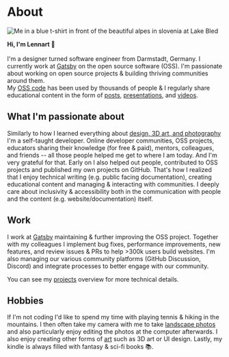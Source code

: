 
<SEO
  title="About"
  description="A little bit about me and what I'm passionate about, what I do at work, and what else I do in my free time. Maybe you're also into photography or hiking?"
  noIndex
/>


# About

<div className="img-left-wrap-text">

![Me in a blue t-shirt in front of the beautiful alpes in slovenia at Lake Bled](./lennart-profile-pic.jpg)

**Hi, I'm Lennart 👋**<br /><br />
I'm a designer turned software engineer from Darmstadt, Germany. I currently work at [Gatsby](https://www.gatsbyjs.com) on the open source software (OSS).
I'm passionate about working on open source projects & building thriving communities around them.<br />
My [OSS code](https://github.com/LekoArts) has been used by thousands of people & I regularly share educational content in the form of [posts](/writing), [presentations](/appearances), and [videos](/appearances).

</div>

## What I'm passionate about

Similarly to how I learned everything about [design, 3D art, and photography](/art) I'm a self-taught developer. Online developer communities, OSS projects, educators sharing their knowledge (for free & paid), mentors, colleagues, and friends -- all those people helped me get to where I am today. And I'm very grateful for that. Early on I also helped out people, contributed to OSS projects and published my own projects on GitHub. That's how I realized that I enjoy technical writing (e.g. public facing documentation), creating educational content and managing & interacting with communities. I deeply care about inclusivity & accessibility both in the communication with people and the content (e.g. website/documentation) itself.

## Work

I work at [Gatsby](https://www.gatsbyjs.com) maintaining & further improving the OSS project. Together with my colleagues I implement bug fixes, performance improvements, new features, and review issues & PRs to help >300k users build websites. I'm also managing our various community platforms (GitHub Discussion, Discord) and integrate processes to better engage with our community.

You can see my [projects](/projects) overview for more technical details.

## Hobbies

If I'm not coding I'd like to spend my time with playing tennis & hiking in the mountains. I then often take my camera with me to take [landscape photos](/art/photography) and also particularly enjoy editing the photos at the computer afterwards. I also enjoy creating other forms of [art](/art) such as 3D art or UI design. Lastly, my kindle is always filled with fantasy & sci-fi books 📚.

